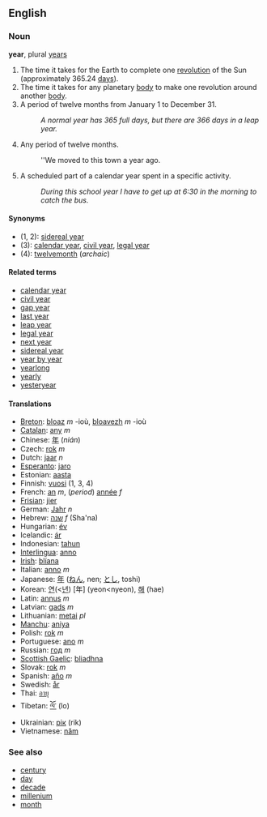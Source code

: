 ==English==
===Noun===
'''year''', plural [[years]]

# The time it takes for the Earth to complete one [[revolution]] of the Sun (approximately 365.24 [[day]]s).
# The time it takes for any planetary [[body]] to make one revolution around another [[body]].
# A period of twelve months from January 1 to December 31.
#:''A normal year has 365 full days, but there are 366 days in a leap year.''
#Any period of twelve months.
#:''We moved to this town a year ago. 
#A scheduled part of a calendar year spent in a specific activity. 
#:''During this school year I have to get up at 6:30 in the morning to catch the bus.''

====Synonyms====
*(1, 2): [[sidereal year]]
*(3): [[calendar year]], [[civil year]], [[legal year]]
*(4): [[twelvemonth]] (''archaic'')

====Related terms====
*[[calendar year]]
*[[civil year]]
*[[gap year]]
*[[last year]]
*[[leap year]]
*[[legal year]]
*[[next year]]
*[[sidereal year]]
*[[year by year]]
*[[yearlong]]
*[[yearly]]
*[[yesteryear]]

====Translations====
*[[Breton]]: [[bloaz]] ''m'' -ioù, [[bloavezh]] ''m'' -ioù
*[[Catalan]]: [[any]] ''m''
*Chinese: [[年]] (''nián'')
*Czech: [[rok]] ''m''
*Dutch: [[jaar]] ''n''
*[[Esperanto]]: [[jaro]]
*Estonian: [[aasta]]
*Finnish: [[vuosi]] (1, 3, 4)
*French: [[an]] ''m'', (''period'') [[année]] ''f''
*[[Frisian]]: [[jier]]
*German: [[Jahr]] ''n''
*Hebrew: [[שנה]] ''f'' (Sha'na)
*Hungarian: [[év]]
*Icelandic: [[ár]]
*Indonesian: [[tahun]]
*[[Interlingua]]: [[anno]]
*[[Irish]]: [[blíana]]
*Italian: [[anno]] ''m''
*Japanese: [[年]] ([[ねん]], nen; [[とし]], toshi)
*Korean: [[연]](<[[년]]) [年] (yeon<nyeon), [[해]] (hae)
*Latin: [[annus]] ''m''
*Latvian: [[gads]] ''m''
*Lithuanian: [[metai]] ''pl''
*[[Manchu]]: [[aniya]]
*Polish: [[rok]] ''m''
*Portuguese: [[ano]] ''m''
*Russian: [[год]] ''m''
*[[Scottish Gaelic]]: [[bliadhna]]
*Slovak: [[rok#Slovak|rok]] ''m''
*Spanish: [[año]] ''m''
*Swedish: [[år]]
*Thai: [[อายุ]]
*Tibetan: [[ལོ་]] (lo)
*Ukrainian: [[рік]] (rik)
*Vietnamese: [[năm]]

===See also===
*[[century]]
*[[day]]
*[[decade]]
*[[millenium]]
*[[month]]